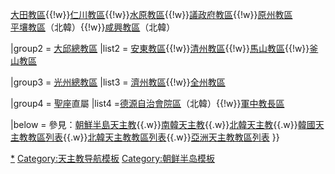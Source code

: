 {{navbox
|name  = 朝鮮半島天主教教區
|title = [[朝鮮半島天主教]][[教區]]
|style = 100%

|group1 = [[天主教首爾總教區|首爾總教區]]
|list1 = [[天主教春川教區|春川教區]]{{!w}}[[天主教大田教區|大田教區]]{{!w}}[[天主教仁川教區|仁川教區]]{{!w}}[[天主教水原教區|水原教區]]{{!w}}[[天主教議政府教區|議政府教區]]{{!w}}[[天主教原州教區|原州教區]]<br />[[天主教平壤教區|平壤教區]]（北韓）{{!w}}[[天主教咸興教區|咸興教區]]（北韓）

|group2 = [[天主教大邱總教區|大邱總教區]]
|list2 = [[天主教安東教區|安東教區]]{{!w}}[[天主教清州教區|清州教區]]{{!w}}[[天主教馬山教區|馬山教區]]{{!w}}[[天主教釜山教區|釜山教區]]

|group3 = [[天主教光州總教區|光州總教區]]
|list3 = [[天主教濟州教區|濟州教區]]{{!w}}[[天主教全州教區|全州教區]]

|group4 = [[聖座]]直屬
|list4 =[[天主教德源自治會院區|德源自治會院區]]（北韓）{{!w}}[[天主教韓國軍中教長區|軍中教長區]]

|below = 參見：[[朝鮮半島天主教]]{{.w}}[[南韓天主教]]{{.w}}[[北韓天主教]]{{.w}}[[韓國天主教教區列表]]{{.w}}[[北韓天主教教區列表]]{{.w}}[[亞洲天主教教區列表]]
}}<noinclude>
[[Category:朝鮮半島天主教|*]]
[[Category:天主教导航模板]]
[[Category:朝鲜半岛模板]]
</noinclude>